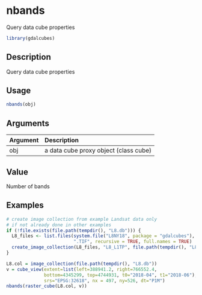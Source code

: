 # nbands

Query data cube properties



```r
library(gdalcubes)
```

## Description

Query data cube properties


## Usage


```r
nbands(obj)

```


## Arguments

| Argument    | Description                       |
|:------------|:----------------------------------|
| obj | a data cube proxy object (class cube) |


## Value

Number of bands


## Examples


```r
# create image collection from example Landsat data only 
# if not already done in other examples
if (!file.exists(file.path(tempdir(), "L8.db"))) {
  L8_files <- list.files(system.file("L8NY18", package = "gdalcubes"),
                         ".TIF", recursive = TRUE, full.names = TRUE)
  create_image_collection(L8_files, "L8_L1TP", file.path(tempdir(), "L8.db"), quiet = TRUE) 
}

L8.col = image_collection(file.path(tempdir(), "L8.db"))
v = cube_view(extent=list(left=388941.2, right=766552.4, 
              bottom=4345299, top=4744931, t0="2018-04", t1="2018-06"),
              srs="EPSG:32618", nx = 497, ny=526, dt="P1M")
nbands(raster_cube(L8.col, v))
```


